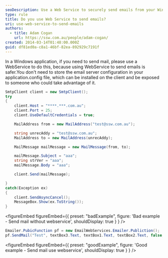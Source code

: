 ```yaml
---
seoDescription: Use a Web Service to securely send emails from your Windows application without storing email server configurations.
type: rule
title: Do you use Web Service to send emails?
uri: use-web-service-to-send-emails
authors:
  - title: Adam Cogan
    url: https://ssw.com.au/people/adam-cogan/
created: 2014-03-14T01:48:00.000Z
guid: df81ed0a-c8a1-46bf-82ea-892929c7191f
---
```


In a Windows application, if you need to send mail, please use a WebService to do this, because using WebService to send emails is safer.You don't need to store the email server configuration in your application.config file, which can be installed on the client and be exposed to someone who could take advantage of it.
```cs
SmtpClient client = new SmtpClient();
try
{
    client.Host = "****.***.com.au";
    client.Port = 25;
    client.UseDefaultCredentials = true;

    MailAddress from = new MailAddress("test@ssw.com.au");

    string unrecAddy = "test@ssw.com.au";
    MailAddress to = new MailAddress(unrecAddy);

    MailMessage mailMessage = new MailMessage(from, to);

    mailMessage.Subject = "aaa";
    string strVer = "aaa";
    mailMessage.Body = "aaa";

    client.Send(mailMessage);

}
catch(Exception ex)
{
    client.SendAsyncCancel();
    MessageBox.Show(ex.ToString());
}
```

<figureEmbed figureEmbed={{
  preset: "badExample",
  figure: 'Bad example - Send mail without webservice',
  shouldDisplay: true
} } />


```cs
Emailer.PubicFunction pf = new EmailWebServices.Emailer.Publiction();
pf.SendMail("Test", textBox3.Text, textBox1.Text, textBox2.Text, false, "", null);
```

<figureEmbed figureEmbed={{
  preset: "goodExample",
  figure: 'Good example - Send mail use webservice',
  shouldDisplay: true
} } />
